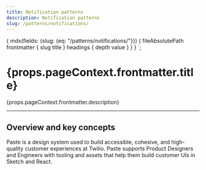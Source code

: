 ```yaml
---
title: Notification patterns
description: Notification patterns
slug: /patterns/notifications/
---
```



  {
    mdx(fields: {slug: {eq: "/patterns/notifications/"}}) {
      fileAbsolutePath
      frontmatter {
        slug
        title
      }
      headings {
        depth
        value
      }
    }
  }
`;

<content>

<h1>{props.pageContext.frontmatter.title}</h1>

<Paragraph>{props.pageContext.frontmatter.description}</Paragraph>

</content>

---

<contentwrapper>

<PageAside data={props.data.mdx} />

<content>

## Overview and key concepts

Paste is a design system used to build accessible, cohesive, and high-quality customer experiences at Twilio. Paste supports Product Designers and Engineers with tooling and assets that help them build customer UIs in Sketch and React.

</content>

</contentwrapper>
